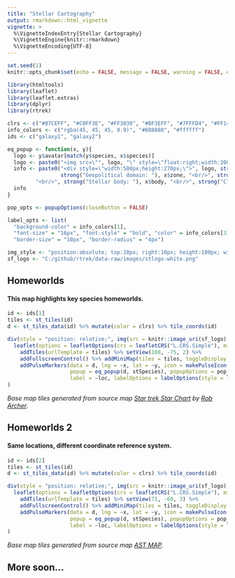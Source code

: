 ```yaml
---
title: "Stellar Cartography"
output: rmarkdown::html_vignette
vignette: >
  %\VignetteIndexEntry{Stellar Cartography}
  %\VignetteEngine{knitr::rmarkdown}
  %\VignetteEncoding{UTF-8}
---
```


```r
set.seed(1)
knitr::opts_chunk$set(echo = FALSE, message = FALSE, warning = FALSE, error = FALSE)
```

```r
library(htmltools)
library(leaflet)
library(leaflet.extras)
library(dplyr)
library(rtrek)
```

```r
clrs <- c("#87CEFF", "#C0FF3E", "#FF3030", "#BF3EFF", "#7FFFD4", "#FF1493", "#FFB90F", "#CD6839", "#698B22")
info_colors <- c("rgba(45, 45, 45, 0.9)", "#888888", "#ffffff")
ids <- c("galaxy1", "galaxy2")

eq_popup <- function(x, y){
  logo <- y$avatar[match(y$species, x$species)]
  logo <- paste0("<img src=\"", logo, "\" style=\"float:right;width:200px\"/>")
  info <- paste0("<div style=\"width:500px;height:270px;\">", logo, strong("Identification: "), x$loc, "<br/>", 
                 strong("Geopolitical domain: "), x$zone, "<br/>", strong("Primary species: "), x$species,
         "<br/>", strong("Stellar body: "), x$body, "<br/>", strong("Classification: "), x$category, "</div>")
  info
}

pop_opts <- popupOptions(closeButton = FALSE)

label_opts <- list(
  "background-color" = info_colors[1],
  "font-size" = "16px", "font-style" = "bold", "color" = info_colors[3], "border-color" = info_colors[2],
  "border-size" = "10px", "border-radius" = "4px")

img_style <- "position:absolute; top:10px; right:10px; height:100px; width:65px; padding:5px; z-index:500; background-color:rgba(255, 185, 15, 0.75); border-radius: 4px;"
sf_logo <- "C:/github/rtrek/data-raw/images/stlogo-white.png"
```

## Homeworlds

#### This map highlights key species homeworlds.

```r
id <- ids[1]
tiles <- st_tiles(id)
d <- st_tiles_data(id) %>% mutate(color = clrs) %>% tile_coords(id)
```

```r
div(style = "position: relative;", img(src = knitr::image_uri(sf_logo), alt = "logo", height = 100, width = 65, style = img_style),
  leaflet(options = leafletOptions(crs = leafletCRS("L.CRS.Simple"), minZoom = 0, maxZoom = 7, attributionControl = FALSE), width = "100%", height = "600px") %>% 
    addTiles(urlTemplate = tiles) %>% setView(108, -75, 2) %>%
    addFullscreenControl() %>% addMiniMap(tiles = tiles, toggleDisplay = TRUE) %>%
    addPulseMarkers(data = d, lng = ~x, lat = ~y, icon = makePulseIcon(heartbeat = 1, color = ~color, iconSize = 16), 
                    popup = eq_popup(d, stSpecies), popupOptions = pop_opts,
                    label = ~loc, labelOptions = labelOptions(style = label_opts))
)
```

<p><em>Base map tiles generated from source map <a href="https://archerxx.deviantart.com/art/Star-Trek-Star-Chart-316982311">Star trek Star Chart</a> by <a href="https://archerxx.deviantart.com/">Rob Archer</a>.</em></p>

## Homeworlds 2

#### Same locations, different coordinate reference system.

```r
id <- ids[2]
tiles <- st_tiles(id)
d <- st_tiles_data(id) %>% mutate(color = clrs) %>% tile_coords(id)
```

```r
div(style = "position: relative;", img(src = knitr::image_uri(sf_logo), alt = "logo", height = 100, width = 65, style = img_style),
  leaflet(options = leafletOptions(crs = leafletCRS("L.CRS.Simple"), minZoom = 0, maxZoom = 7, attributionControl = FALSE), width = "100%", height = "600px") %>% 
    addTiles(urlTemplate = tiles) %>% setView(71, -60, 3) %>%
    addFullscreenControl() %>% addMiniMap(tiles = tiles, toggleDisplay = TRUE) %>%
    addPulseMarkers(data = d, lng = ~x, lat = ~y, icon = makePulseIcon(heartbeat = 1, color = ~color, iconSize = 16), 
                    popup = eq_popup(d, stSpecies), popupOptions = pop_opts,
                    label = ~loc, labelOptions = labelOptions(style = label_opts))
)
```

<p><em>Base map tiles generated from source map <a href="http://sttff.net/AST_MAP.html">AST MAP</a>.</em></p>

## More soon...
